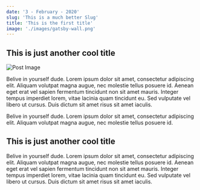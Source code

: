 ```yaml
---
date: '3 - February - 2020'
slug: 'This is a much better Slug'
title: 'This is the first title'
image: './images/gatsby-wall.png'
---
```


<!-- Don't forget to use h2 or lower
for title sections or header -->

## This is just another cool title

![Post Image](./images/gatsby-wall.png)

Belive in yourself dude.
Lorem ipsum dolor sit amet, consectetur adipiscing elit.
Aliquam volutpat magna augue, nec molestie tellus posuere id.
Aenean eget erat vel sapien fermentum tincidunt non sit amet mauris.
Integer tempus imperdiet lorem, vitae lacinia quam tincidunt eu.
Sed vulputate vel libero ut cursus.
Duis dictum sit amet risus sit amet iaculis.

Belive in yourself dude.
Lorem ipsum dolor sit amet, consectetur adipiscing elit.
Aliquam volutpat magna augue, nec molestie tellus posuere id.

## This is just another cool title

Belive in yourself dude.
Lorem ipsum dolor sit amet, consectetur adipiscing elit.
Aliquam volutpat magna augue, nec molestie tellus posuere id.
Aenean eget erat vel sapien fermentum tincidunt non sit amet mauris.
Integer tempus imperdiet lorem, vitae lacinia quam tincidunt eu.
Sed vulputate vel libero ut cursus.
Duis dictum sit amet risus sit amet iaculis.
